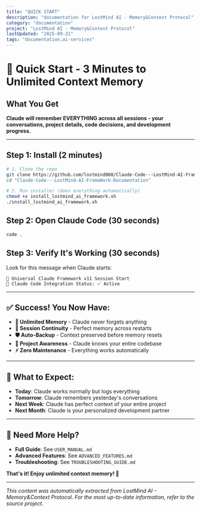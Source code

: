```yaml
---
title: "QUICK START"
description: "documentation for LostMind AI - Memory&Context Protocol"
category: "documentation"
project: "LostMind AI - Memory&Context Protocol"
lastUpdated: "2025-09-21"
tags: "documentation,ai-services"
---
```


# 🚀 Quick Start - 3 Minutes to Unlimited Context Memory

## What You Get
**Claude will remember EVERYTHING across all sessions - your conversations, project details, code decisions, and development progress.**

---

## Step 1: Install (2 minutes)
```bash
# 1. Clone the repo
git clone https://github.com/lostmind008/Claude-Code---LostMind-AI-FrameWork-Documentation.git
cd "Claude-Code---LostMind-AI-FrameWork-Documentation"

# 2. Run installer (does everything automatically)
chmod +x install_lostmind_ai_framework.sh
./install_lostmind_ai_framework.sh
```

## Step 2: Open Claude Code (30 seconds)
```bash
code .
```

## Step 3: Verify It's Working (30 seconds)
Look for this message when Claude starts:
```
🚀 Universal Claude Framework v11 Session Start
🔗 Claude Code Integration Status: ✅ Active
```

---

## ✅ Success! You Now Have:
- **🧠 Unlimited Memory** - Claude never forgets anything
- **🔄 Session Continuity** - Perfect memory across restarts  
- **🛡️ Auto-Backup** - Context preserved before memory resets
- **🎯 Project Awareness** - Claude knows your entire codebase
- **⚡ Zero Maintenance** - Everything works automatically

---

## 🎉 What to Expect:
- **Today**: Claude works normally but logs everything
- **Tomorrow**: Claude remembers yesterday's conversations
- **Next Week**: Claude has perfect context of your entire project
- **Next Month**: Claude is your personalized development partner

---

## 📖 Need More Help?
- **Full Guide**: See `USER_MANUAL.md`
- **Advanced Features**: See `ADVANCED_FEATURES.md`
- **Troubleshooting**: See `TROUBLESHOOTING_GUIDE.md`

**That's it! Enjoy unlimited context memory! 🎊**

---
*This content was automatically extracted from LostMind AI - Memory&Context Protocol. For the most up-to-date information, refer to the source project.*
